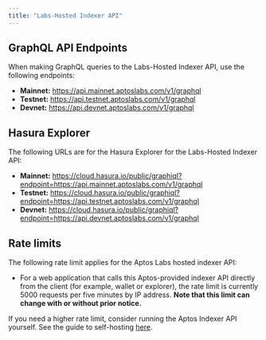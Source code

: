 ```yaml
---
title: "Labs-Hosted Indexer API"
---
```



<BetaNotice />

## GraphQL API Endpoints

When making GraphQL queries to the Labs-Hosted Indexer API, use the following endpoints:

- **Mainnet:** https://api.mainnet.aptoslabs.com/v1/graphql
- **Testnet:** https://api.testnet.aptoslabs.com/v1/graphql
- **Devnet:** https://api.devnet.aptoslabs.com/v1/graphql

## Hasura Explorer

The following URLs are for the Hasura Explorer for the Labs-Hosted Indexer API:

- **Mainnet:** https://cloud.hasura.io/public/graphiql?endpoint=https://api.mainnet.aptoslabs.com/v1/graphql
- **Testnet:** https://cloud.hasura.io/public/graphiql?endpoint=https://api.testnet.aptoslabs.com/v1/graphql
- **Devnet:** https://cloud.hasura.io/public/graphiql?endpoint=https://api.devnet.aptoslabs.com/v1/graphql

## Rate limits

The following rate limit applies for the Aptos Labs hosted indexer API:

- For a web application that calls this Aptos-provided indexer API directly from the client (for example, wallet or explorer), the rate limit is currently 5000 requests per five minutes by IP address. **Note that this limit can change with or without prior notice.**

If you need a higher rate limit, consider running the Aptos Indexer API yourself. See the guide to self-hosting [here](/indexer/api/self-hosted).
